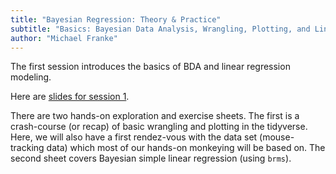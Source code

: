 ```yaml
---
title: "Bayesian Regression: Theory & Practice"
subtitle: "Basics: Bayesian Data Analysis, Wrangling, Plotting, and Linear Regression"
author: "Michael Franke"
---
```


The first session introduces the basics of BDA and linear regression modeling.

Here are [slides for session 1](slides/01-intro-simpleRegress.pdf).

There are two hands-on exploration and exercise sheets.
The first is a crash-course (or recap) of basic wrangling and plotting in the tidyverse.
Here, we will also have a first rendez-vous with the data set (mouse-tracking data) which most of our hands-on monkeying will be based on.
The second sheet covers Bayesian simple linear regression (using `brms`).
